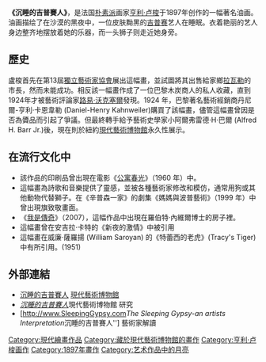 {{Infobox Painting
| image_file=Henri_Rousseau_010.jpg
| title=沉睡的吉普赛人
| artist=亨利·卢梭
| year=1897年
| type=油画，于画布
| height=129.5 cm
| width=200.7 cm
| museum=[[现代艺术博物馆|现代艺术博物馆]]
}}
'''《沉睡的吉普賽人》'''，是法国[[朴素派|朴素派]]画家[[亨利·卢梭|亨利·卢梭]]于1897年创作的一幅著名油画。油画描绘了在沙漠的黑夜中，一位皮肤黝黑的[[吉普赛|吉普赛]]艺人在睡眠。衣着艳丽的艺人身边整齐地摆放着她的乐器，而一头狮子则走近她身旁。

==歷史==
盧梭首先在第13屆[[獨立藝術家協會|獨立藝術家協會]]展出這幅畫，並試圖將其出售給家鄉[[拉瓦勒_(马耶讷省)|拉瓦勒]]的市長，然而未能成功。相反該一幅畫作成了一位巴黎木炭商人的私人收藏，直到1924年才被藝術評論家[[路易·沃克塞爾|路易·沃克塞爾]]發現。1924 年，巴黎著名藝術經銷商丹尼爾-亨利·卡恩韋勒 (Daniel-Henry Kahnweiler)購買了該幅畫，儘管這幅畫曾因是否為贗品而引起了爭議。但最終轉手給予藝術史學家小阿爾弗雷德·H·巴爾 (Alfred H. Barr Jr.)後，現在則於紐約[[現代藝術博物館|現代藝術博物館]]永久性展示。


==在流行文化中==
*該作品的印刷品曾出現在電影《[[公寓春光|公寓春光]]》（1960 年）中。
*這幅畫為詩歌和音樂提供了靈感，並被各種藝術家修改和模仿，通常用狗或其他動物代替獅子。在《辛普森一家》的劇集《媽媽與波普藝術》（1999 年）中曾出現旗致敬畫面。
*《[[我是傳奇|我是傳奇]]》（2007），這幅作品中出現在羅伯特·內維爾博士的房子裡。
*這幅畫曾在安吉拉·卡特的《新夜的激情》中被引用
*這幅畫在威廉·薩羅揚 (William Saroyan) 的《特蕾西的老虎》(Tracy's Tiger) 中有所引用。(1951)

==外部連結==
*[https://www.moma.org/collection/works/80172 沉睡的吉普賽人] {{Wayback|url=https://www.moma.org/collection/works/80172 |date=20211122080310 }} [[現代藝術博物館|現代藝術博物館]]
*[https://web.archive.org/web/20060118224112/http://www.moma.org/collection/provenance/items/646.39.html ''沉睡的吉普賽人'']現代藝術博物館 研究
*[http://www.SleepingGypsy.com''The Sleeping Gypsy-an artists Interpretation ''沉睡的吉普賽人''] {{Wayback|url=http://www.sleepinggypsy.com/ |date=20180820141051 }}藝術家解讀

[[Category:現代繪畫作品|Category:現代繪畫作品]]
[[Category:藏於現代藝術博物館的畫作|Category:藏於現代藝術博物館的畫作]]
[[Category:亨利·卢梭画作|Category:亨利·卢梭画作]]
[[Category:1897年畫作|Category:1897年畫作]]
[[Category:艺术作品中的月亮|Category:艺术作品中的月亮]]